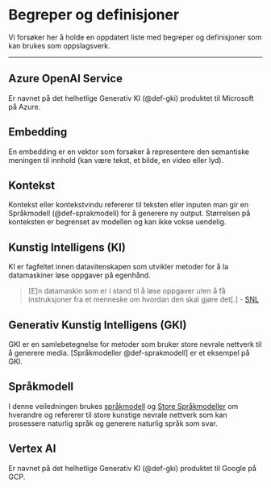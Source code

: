 # Begreper og definisjoner {#sec-definisjoner}

Vi forsøker her å holde en oppdatert liste med begreper og definisjoner som kan
brukes som oppslagsverk.

---

::: {#def-azure-openai}
## Azure OpenAI Service
Er navnet på det helhetlige Generativ KI (@def-gki) produktet til Microsoft på
Azure.
:::

::: {#def-embedding}
## Embedding
En embedding er en vektor som forsøker å representere den semantiske meningen
til innhold (kan være tekst, et bilde, en video eller lyd).
:::

::: {#def-kontekst}
## Kontekst
Kontekst eller kontekstvindu refererer til teksten eller inputen man gir en
Språkmodell (@def-sprakmodell) for å generere ny output. Størrelsen på
konteksten er begrenset av modellen og kan ikke vokse uendelig.
:::

::: {#def-ki}
## Kunstig Intelligens (KI)
KI er fagfeltet innen datavitenskapen som utvikler metoder for å la datamaskiner
løse oppgaver på egenhånd.

> [E]n datamaskin som er i stand til å løse oppgaver uten å få instruksjoner fra
> et menneske om hvordan den skal gjøre det[.] - [SNL][snl_ki]
:::

::: {#def-gki}
## Generativ Kunstig Intelligens (GKI)
GKI er en samlebetegnelse for metoder som bruker store nevrale nettverk til å
generere media. [Språkmodeller @def-sprakmodell] er et eksempel på GKI.
:::

::: {#def-sprakmodell}
## Språkmodell
I denne veiledningen brukes [språkmodell][snl_sprakmodell] og [Store
Språkmodeller][wiki_llm] om hverandre og refererer til store kunstige nevrale
nettverk som kan prosessere naturlig språk og generere naturlig språk som svar.
:::

::: {#def-vertex-ai}
## Vertex AI
Er navnet på det helhetlige Generativ KI (@def-gki) produktet til Google på GCP.
:::

[wiki_llm]: https://en.wikipedia.org/wiki/Large_language_model
[snl_sprakmodell]: https://snl.no/spr%C3%A5kmodell#-Nyere_spr%C3%A5kmodeller
[snl_ki]: https://snl.no/kunstig_intelligens